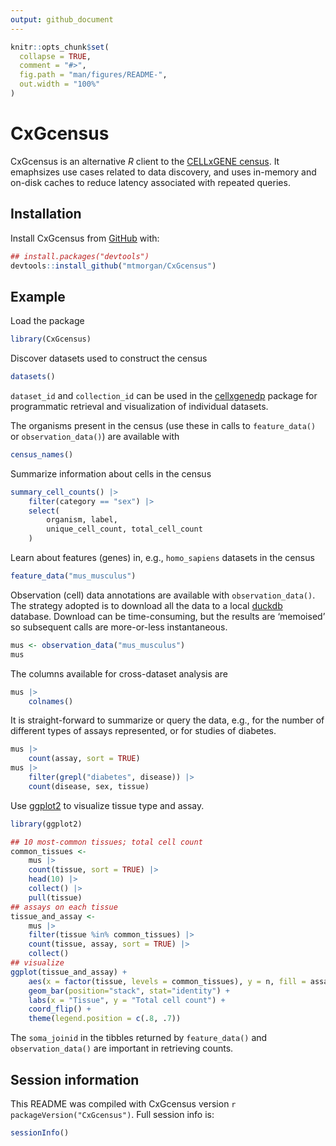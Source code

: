 ```yaml
---
output: github_document
---
```


<!-- README.md is generated from README.Rmd. Please edit that file -->

```r
knitr::opts_chunk$set(
  collapse = TRUE,
  comment = "#>",
  fig.path = "man/figures/README-",
  out.width = "100%"
)
```

# CxGcensus

<!-- badges: start -->
<!-- badges: end -->

CxGcensus is an alternative *R* client to the [CELLxGENE census][]. It
emaphsizes use cases related to data discovery, and uses in-memory and
on-disk caches to reduce latency associated with repeated queries.

[CELLxGENE census]: https://chanzuckerberg.github.io/cellxgene-census/

## Installation

Install CxGcensus from [GitHub](https://github.com/) with:

``` r
## install.packages("devtools")
devtools::install_github("mtmorgan/CxGcensus")
```

## Example

Load the package

```r
library(CxGcensus)
```

Discover datasets used to construct the census

```r
datasets()
```

`dataset_id` and `collection_id` can be used in the [cellxgenedp][]
package for programmatic retrieval and visualization of individual
datasets.

The organisms present in the census (use these in calls to
`feature_data()` or `observation_data()`) are available with

```r
census_names()
```

Summarize information about cells in the census

```r
summary_cell_counts() |>
    filter(category == "sex") |>
    select(
        organism, label,
        unique_cell_count, total_cell_count
    )
```

Learn about features (genes) in, e.g., `homo_sapiens` datasets in the census

```r
feature_data("mus_musculus")
```

Observation (cell) data annotations are available with
`observation_data()`. The strategy adopted is to download all the data
to a local [duckdb][] database. Download can be time-consuming, but
the results are 'memoised' so subsequent calls are more-or-less
instantaneous.

```r
mus <- observation_data("mus_musculus")
mus
```

The columns available for cross-dataset analysis are

```r
mus |>
    colnames()
```

It is straight-forward to summarize or query the data, e.g., for the
number of different types of assays represented, or for studies of
diabetes.

```r
mus |>
    count(assay, sort = TRUE)
mus |>
    filter(grepl("diabetes", disease)) |>
    count(disease, sex, tissue)
```

Use [ggplot2][] to visualize tissue type and assay.

```r
library(ggplot2)

## 10 most-common tissues; total cell count
common_tissues <-
    mus |>
    count(tissue, sort = TRUE) |>
    head(10) |>
    collect() |>
    pull(tissue)
## assays on each tissue
tissue_and_assay <-
    mus |>
    filter(tissue %in% common_tissues) |>
    count(tissue, assay, sort = TRUE) |>
    collect()
## visualize
ggplot(tissue_and_assay) +
    aes(x = factor(tissue, levels = common_tissues), y = n, fill = assay) +
    geom_bar(position="stack", stat="identity") +
    labs(x = "Tissue", y = "Total cell count") +
    coord_flip() +
    theme(legend.position = c(.8, .7))
```

The `soma_joinid` in the tibbles returned by `feature_data()` and
`observation_data()` are important in retrieving counts.

[cellxgenedp]: https://bioconductor.org/packages/cellxgenedp
[duckdb]: https://cran.r-project.org/package=duckdb
[ggplot2]: https://cran.r-project.org/package=ggplot2

## Session information

This README was compiled with CxGcensus version
`r packageVersion("CxGcensus")`. Full session info is:

```r
sessionInfo()
```
